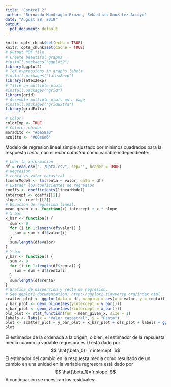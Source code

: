 ```yaml
---
title: "Control 2"
author: "Bernardo Mondragón Brozon, Sebastian Gonzalez Arroyo"
date: "August 28, 2018"
output:
  pdf_document: default
---
```


```r
knitr::opts_chunk$set(echo = TRUE)
knitr::opts_chunk$set(cache = TRUE)
# Output PDF file
# Create beautiful graphs
#install.packages("ggplot2")
library(ggplot2)
# TeX expressions in graphs labels
#install.packages("latex2exp")
library(latex2exp)
# Title on multiple plots
#install.packages("grid")
library(grid)
# Assemble multiple plots on a page
#install.packages("gridExtra")
library(gridExtra)

# Color?
colorImp <- TRUE
# Colores chidos
moradito <- "#be58a0"
azulito <- "#00e6e6"
```

Modelo de regresion lineal simple ajustado por minimos cuadrados para la respuesta $renta$, con el $valor$ $catastral$ como variable independiente:

```r
# Leer la información
df = read.csv("../Data.csv", sep="", header = TRUE)
# Regresion
# renta vs valor catastral
linearModel <- lm(renta ~ valor, data = df)
# Extraer los coeficientes de regresion
coeffs <- coefficients(linearModel)
intercept <- coeffs[[1]]
slope <- coeffs[[2]]
# Ecuacion de regresion lineal.
mean_given_x <- function(x) intercept + x * slope
# X bar 
x_bar <- function() {
  sum <- 0
  for (i in 1:length(df$valor)) {
    sum = sum + df$valor[i]    
  }
  sum/length(df$valor)
}
# Y bar 
y_bar <- function() {
  sum <- 0
  for (i in 1:length(df$renta)) {
    sum = sum + df$renta[i]    
  }
  sum/length(df$renta)
}
# Grafica de dispersion y recta de regresion.
# See ggplot2 documentation: http://ggplot2.tidyverse.org/index.html.
scatter_plot <- ggplot(data = df, mapping = aes(x = valor, y = renta)) + geom_point(color = moradito)
y_bar_plot <- geom_hline(aes(yintercept = y_bar()))
x_bar_plot <- geom_vline(aes(xintercept = x_bar()))
ols_plot <- stat_function(fun = mean_given_x, size = 1)
labels <- labs(x = "Valor catastral", y = "Renta")
plot <- scatter_plot + y_bar_plot + x_bar_plot + ols_plot + labels + ggtitle("Renta vs. Valor catastral") + theme(plot.title = element_text(hjust = 0.5, color = "#666666", face = "bold", size = 12))
plot
```

El estimador de la ordenada a la origen, o bien, el estimador de la repsuesta media cuando la variable regresora es $0$ está dado por 
$$  \hat{\beta_0}=`r intercept` $$
El estimador del cambio en la respuesta media como resultado de un cambio en una unidad en la variable regresora está dado por
$$  \hat{\beta_1}=`r slope` $$
A continuacion se muestran los residuales:
```r
```